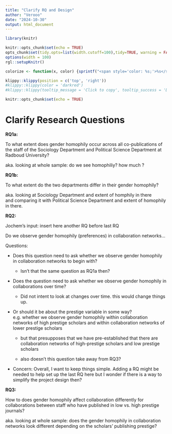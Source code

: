 ```yaml
---
title: "Clarify RQ and Design"
author: "Verooo"
date: "2024-10-30"
output: html_document
---
```


```r
library(knitr)

knitr::opts_chunk$set(echo = TRUE)
opts_chunk$set(tidy.opts=list(width.cutoff=100),tidy=TRUE, warning = FALSE, message = FALSE,comment = "#>", cache=TRUE, class.source=c("test"), class.output=c("test2"))
options(width = 100)
rgl::setupKnitr()

colorize <- function(x, color) {sprintf("<span style='color: %s;'>%s</span>", color, x) }

```

```r
klippy::klippy(position = c('top', 'right'))
#klippy::klippy(color = 'darkred')
#klippy::klippy(tooltip_message = 'Click to copy', tooltip_success = 'Done')
```

```r
knitr::opts_chunk$set(echo = TRUE)
```

# Clarify Research Questions

**RQ1a:**

To what extent does gender homophily occur across all co-publications of the staff of the Sociology Department and Political Science Department at Radboud University?

aka. looking at whole sample: do we see homophiliy? how much ?

**RQ1b:**

To what extent do the two departments differ in their gender homophily?

aka. looking at Sociology Department and extent of homphily in there \
and comparing it with Political Science Department and extent of homophily in there.

**RQ2:**

Jochem's input: insert here another RQ before last RQ

Do we observe gender homophily (preferences) in collaboration networks...

Questions:

-   Does this question need to ask whether we observe gender homophily in collaboration networks to begin with?

    -   Isn't that the same question as RQ1a then?

-   Does the question need to ask whether we observe gender homophily in collaborations over time?

    -   Did not intent to look at changes over time. this would change things up.

-   Or should it be about the prestige variable in some way? \
    e.g. whether we observe gender homophily within collaboration networks of high prestige scholars and within collaboration networks of lower prestige scholars

    -   but that presupposes that we have pre-established that there are collaboration networks of high-prestige scholars and low prestige scholars

    -   also doesn't this question take away from RQ3?

-   Concern: Overall, I want to keep things simple. Adding a RQ might be needed to help set up the last RQ here but I wonder if there is a way to simplify the project design then?

**RQ3:**

How to does gender homophily affect collaboration differently for collaborations between staff who have published in low vs. high prestige journals?

aka. looking at whole sample: does the gender homophily in collaboration networks look different depending on the scholars' publishing prestige?
